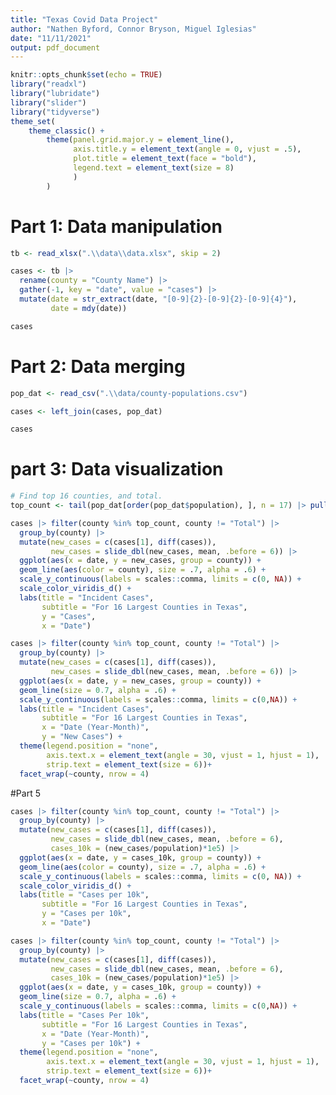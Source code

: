 ```yaml
---
title: "Texas Covid Data Project"
author: "Nathen Byford, Connor Bryson, Miguel Iglesias"
date: "11/11/2021"
output: pdf_document
---
```


```r
knitr::opts_chunk$set(echo = TRUE)
library("readxl")
library("lubridate")
library("slider")
library("tidyverse")
theme_set(
    theme_classic() +
        theme(panel.grid.major.y = element_line(),
              axis.title.y = element_text(angle = 0, vjust = .5),
              plot.title = element_text(face = "bold"),
              legend.text = element_text(size = 8)
              )
        )
```

# Part 1: Data manipulation

```r
tb <- read_xlsx(".\\data\\data.xlsx", skip = 2)

cases <- tb |> 
  rename(county = "County Name") |> 
  gather(-1, key = "date", value = "cases") |> 
  mutate(date = str_extract(date, "[0-9]{2}-[0-9]{2}-[0-9]{4}"),
         date = mdy(date))

cases
```

# Part 2: Data merging

```r
pop_dat <- read_csv(".\\data/county-populations.csv")

cases <- left_join(cases, pop_dat)

cases
```

# part 3: Data visualization

```r
# Find top 16 counties, and total.
top_count <- tail(pop_dat[order(pop_dat$population), ], n = 17) |> pull(county)

cases |> filter(county %in% top_count, county != "Total") |> 
  group_by(county) |> 
  mutate(new_cases = c(cases[1], diff(cases)),
         new_cases = slide_dbl(new_cases, mean, .before = 6)) |> 
  ggplot(aes(x = date, y = new_cases, group = county)) +
  geom_line(aes(color = county), size = .7, alpha = .6) +
  scale_y_continuous(labels = scales::comma, limits = c(0, NA)) +
  scale_color_viridis_d() +
  labs(title = "Incident Cases", 
       subtitle = "For 16 Largest Counties in Texas",
       y = "Cases",
       x = "Date")
```


```r
cases |> filter(county %in% top_count, county != "Total") |> 
  group_by(county) |> 
  mutate(new_cases = c(cases[1], diff(cases)),
         new_cases = slide_dbl(new_cases, mean, .before = 6)) |> 
  ggplot(aes(x = date, y = new_cases, group = county)) +
  geom_line(size = 0.7, alpha = .6) +
  scale_y_continuous(labels = scales::comma, limits = c(0,NA)) +
  labs(title = "Incident Cases", 
       subtitle = "For 16 Largest Counties in Texas", 
       x = "Date (Year-Month)",
       y = "New Cases") +
  theme(legend.position = "none", 
        axis.text.x = element_text(angle = 30, vjust = 1, hjust = 1),
        strip.text = element_text(size = 6))+
  facet_wrap(~county, nrow = 4)


```

#Part 5


```r
cases |> filter(county %in% top_count, county != "Total") |> 
  group_by(county) |> 
  mutate(new_cases = c(cases[1], diff(cases)),
         new_cases = slide_dbl(new_cases, mean, .before = 6),
         cases_10k = (new_cases/population)*1e5) |> 
  ggplot(aes(x = date, y = cases_10k, group = county)) +
  geom_line(aes(color = county), size = .7, alpha = .6) +
  scale_y_continuous(labels = scales::comma, limits = c(0, NA)) +
  scale_color_viridis_d() +
  labs(title = "Cases per 10k", 
       subtitle = "For 16 Largest Counties in Texas",
       y = "Cases per 10k",
       x = "Date")
```

```r
cases |> filter(county %in% top_count, county != "Total") |> 
  group_by(county) |> 
  mutate(new_cases = c(cases[1], diff(cases)),
         new_cases = slide_dbl(new_cases, mean, .before = 6),
         cases_10k = (new_cases/population)*1e5) |> 
  ggplot(aes(x = date, y = cases_10k, group = county)) +
  geom_line(size = 0.7, alpha = .6) +
  scale_y_continuous(labels = scales::comma, limits = c(0,NA)) +
  labs(title = "Cases Per 10k", 
       subtitle = "For 16 Largest Counties in Texas", 
       x = "Date (Year-Month)",
       y = "Cases per 10k") +
  theme(legend.position = "none", 
        axis.text.x = element_text(angle = 30, vjust = 1, hjust = 1),
        strip.text = element_text(size = 6))+
  facet_wrap(~county, nrow = 4)
```



